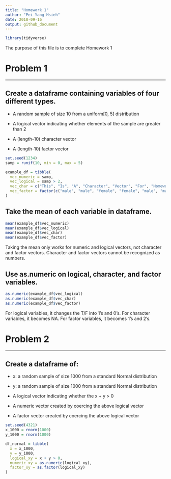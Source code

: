```yaml
---
title: "Homework 1"
author: "Pei Yang Hsieh"
date: 2018-09-16
output: github_document
---
```


```r
library(tidyverse)
```

The purpose of this file is to complete Homework 1

# Problem 1

------------------------------------------------------------

## Create a dataframe containing variables of four different types.

*   A random sample of size 10 from a uniform[0, 5] distribution

*   A logical vector indicating whether elements of the sample are greater than 2

*   A (length-10) character vector

*   A (length-10) factor vector


```r

set.seed(1234)
samp = runif(10, min = 0, max = 5)

example_df = tibble(
  vec_numeric = samp,
  vec_logical = samp > 2,
  vec_char = c("This", "Is", "A", "Character", "Vector", "For", "Homework", "One", "Data", "Science"),
  vec_factor = factor(c("male", "male", "female", "female", "male", "male", "female", "female", "male", "male"))
)
```

## Take the mean of each variable in dataframe. 

```r

mean(example_df$vec_numeric)
mean(example_df$vec_logical)
mean(example_df$vec_char)
mean(example_df$vec_factor)
```

Taking the mean only works for numeric and logical vectors, not character and factor vectors. Character and factor vectors cannot be recognized as numbers.

## Use as.numeric on logical, character, and factor variables. 

```r

as.numeric(example_df$vec_logical)
as.numeric(example_df$vec_char)
as.numeric(example_df$vec_factor)
```

For logical variables, it changes the T/F into 1's and 0's. For character variables, it becomes NA. For factor variables, it becomes 1's and 2's.

# Problem 2

------------------------------------------------------------

## Create a dataframe of:

*   x: a random sample of size 1000 from a standard Normal distribution

*   y: a random sample of size 1000 from a standard Normal distribution

*   A logical vector indicating whether the x + y > 0 

*   A numeric vector created by coercing the above logical vector

*   A factor vector created by coercing the above logical vector

```r

set.seed(4321)
x_1000 = rnorm(1000)
y_1000 = rnorm(1000)

df_normal = tibble(
  x = x_1000,
  y = y_1000,
  logical_xy = x + y > 0,
  numeric_xy = as.numeric(logical_xy),
  factor_xy = as.factor(logical_xy)
)
```
